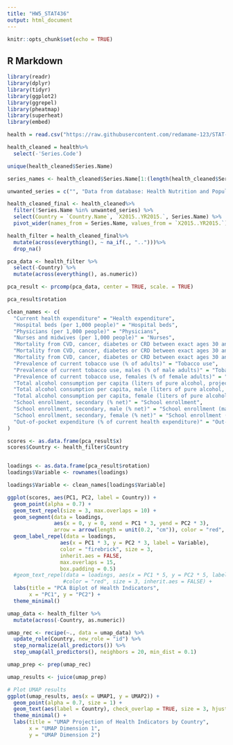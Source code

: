 ```yaml
---
title: "HW5_STAT436"
output: html_document
---
```


```r
knitr::opts_chunk$set(echo = TRUE)
```

## R Markdown



```r
library(readr)
library(dplyr)
library(tidyr)
library(ggplot2)
library(ggrepel)
library(pheatmap)
library(superheat)
library(embed)
```


```r
health = read.csv("https://raw.githubusercontent.com/redamame-123/STAT-436/refs/heads/main/hw5data.csv")

health_cleaned = health%>%
  select(-'Series.Code')

unique(health_cleaned$Series.Name)

series_names <- health_cleaned$Series.Name[1:(length(health_cleaned$Series.Name) - 3)]

unwanted_series = c("", "Data from database: Health Nutrition and Population Statistics", "Last Updated: 12/16/2024")

health_cleaned_final <- health_cleaned%>%
  filter(!Series.Name %in% unwanted_series) %>%
  select(Country = `Country.Name`, `X2015..YR2015.`, Series.Name) %>%
  pivot_wider(names_from = Series.Name, values_from = `X2015..YR2015.`)

health_filter = health_cleaned_final%>%
  mutate(across(everything(), ~ na_if(., "..")))%>%
  drop_na()

```

```r
pca_data <- health_filter %>%
  select(-Country) %>%
  mutate(across(everything(), as.numeric))

pca_result <- prcomp(pca_data, center = TRUE, scale. = TRUE)
```

```r
pca_result$rotation
```

```r
clean_names <- c(
  "Current health expenditure" = "Health expenditure",
  "Hospital beds (per 1,000 people)" = "Hospital beds",
  "Physicians (per 1,000 people)" = "Physicians",
  "Nurses and midwives (per 1,000 people)" = "Nurses",
  "Mortality from CVD, cancer, diabetes or CRD between exact ages 30 and 70 (%)" = "Mortality (30-70)",
  "Mortality from CVD, cancer, diabetes or CRD between exact ages 30 and 70, male (%)" = "Mortality male (30-70)",
  "Mortality from CVD, cancer, diabetes or CRD between exact ages 30 and 70, female (%)" = "Mortality female (30-70)",
  "Prevalence of current tobacco use (% of adults)" = "Tobacco use",
  "Prevalence of current tobacco use, males (% of male adults)" = "Tobacco use (male)",
  "Prevalence of current tobacco use, females (% of female adults)" = "Tobacco use (female)",
  "Total alcohol consumption per capita (liters of pure alcohol, projected estimates, 15+ years of age)" = "Alcohol use",
  "Total alcohol consumption per capita, male (liters of pure alcohol, projected estimates, male 15+ years of age)" = "Alcohol use (male)",
  "Total alcohol consumption per capita, female (liters of pure alcohol, projected estimates, female 15+ years of age)" = "Alcohol use (female)",
  "School enrollment, secondary (% net)" = "School enrollment",
  "School enrollment, secondary, male (% net)" = "School enrollment (male)",
  "School enrollment, secondary, female (% net)" = "School enrollment (female)",
  "Out-of-pocket expenditure (% of current health expenditure)" = "Out-of-pocket expenditure"
)
```

```r
scores <- as.data.frame(pca_result$x)
scores$Country <- health_filter$Country


loadings <- as.data.frame(pca_result$rotation)
loadings$Variable <- rownames(loadings)

loadings$Variable <- clean_names[loadings$Variable]

ggplot(scores, aes(PC1, PC2, label = Country)) +
  geom_point(alpha = 0.7) +
  geom_text_repel(size = 3, max.overlaps = 10) +
  geom_segment(data = loadings,
               aes(x = 0, y = 0, xend = PC1 * 3, yend = PC2 * 3), 
               arrow = arrow(length = unit(0.2, "cm")), color = "red", inherit.aes = FALSE) +
  geom_label_repel(data = loadings,
                 aes(x = PC1 * 3, y = PC2 * 3, label = Variable),
                 color = "firebrick", size = 3,
                 inherit.aes = FALSE,
                 max.overlaps = 15,
                 box.padding = 0.5)
  #geom_text_repel(data = loadings, aes(x = PC1 * 5, y = PC2 * 5, label = Variable),
                  #color = "red", size = 3, inherit.aes = FALSE) +
  labs(title = "PCA Biplot of Health Indicators",
       x = "PC1", y = "PC2") +
  theme_minimal()
```


```r
umap_data <- health_filter %>%
  mutate(across(-Country, as.numeric))

umap_rec <- recipe(~., data = umap_data) %>%
  update_role(Country, new_role = "id") %>%         
  step_normalize(all_predictors()) %>%              
  step_umap(all_predictors(), neighbors = 20, min_dist = 0.1) 

umap_prep <- prep(umap_rec)

umap_results <- juice(umap_prep)

# Plot UMAP results
ggplot(umap_results, aes(x = UMAP1, y = UMAP2)) +
  geom_point(alpha = 0.7, size = 1) +
  geom_text(aes(label = Country), check_overlap = TRUE, size = 3, hjust = "inward") +
  theme_minimal() +
  labs(title = "UMAP Projection of Health Indicators by Country",
       x = "UMAP Dimension 1",
       y = "UMAP Dimension 2")
```

